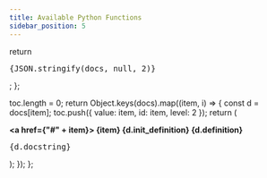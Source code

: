 ```yaml
---
title: Available Python Functions
sidebar_position: 5
---
```



  return <pre>{JSON.stringify(docs, null, 2)}</pre>;
};

  toc.length = 0;
  return Object.keys(docs).map((item, i) => {
    const d = docs[item];
    toc.push({ value: item, id: item, level: 2 });
    return (
      <dl key={i} className="doc" id={item}>
        <dt>
          <strong>
            <a href={"#" + item}>
              {item}
              {d.init_definition}
              {d.definition}
            </a>
          </strong>
        </dt>
        <dl>
          <pre>{d.docstring}</pre>
        </dl>
      </dl>
    );
  });
};

<div className="doclist">
  <DocList docs={docs}></DocList>
</div>
